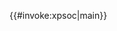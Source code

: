 <includeonly>{{#invoke:xpsoc|main}}</includeonly><noinclude>
{{documentation}}
<!-- Categories go on the /doc subpage and interwikis go on Wikidata. -->
</noinclude>